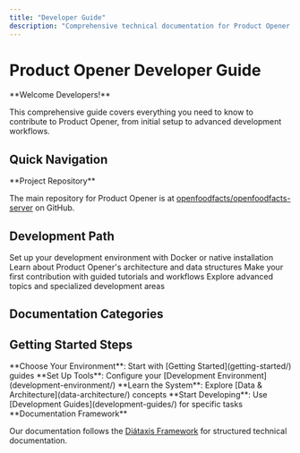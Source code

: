 ```yaml
---
title: "Developer Guide"
description: "Comprehensive technical documentation for Product Opener developers including setup guides, Docker instructions, and development workflows."
---
```



# Product Opener Developer Guide

<Callout type="info">
**Welcome Developers!**

This comprehensive guide covers everything you need to know to contribute to Product Opener, from initial setup to advanced development workflows.

</Callout>

## Quick Navigation

<Card
  href="/docs/Product-Opener"
  title="Using the API?"
  description="Looking to integrate with Product Opener? Check out our API Documentation for endpoints and usage examples."
/>

<Callout>
**Project Repository**

The main repository for Product Opener is at [openfoodfacts/openfoodfacts-server](https://github.com/openfoodfacts/openfoodfacts-server/) on GitHub.

</Callout>

## Development Path

<Steps>
  <Step title="Environment Setup">
    Set up your development environment with Docker or native installation
  </Step>
  <Step title="Understand Architecture">
    Learn about Product Opener's architecture and data structures
  </Step>
  <Step title="Start Contributing">
    Make your first contribution with guided tutorials and workflows
  </Step>
  <Step title="Advanced Development">
    Explore advanced topics and specialized development areas
  </Step>
</Steps>

## Documentation Categories

<Cards>
  <Card
    href="getting-started/"
    title="Getting Started"
    description="Setup guides, installation instructions, and quick start tutorials for new developers"
  />
  <Card
    href="development-environment/"
    title="Development Environment"
    description="Tools, Docker setup, and local environment configuration for efficient development"
  />
  <Card
    href="development-guides/"
    title="Development Guides"
    description="Step-by-step guides for specific development tasks, workflows, and best practices"
  />
  <Card
    href="data-architecture/"
    title="Data & Architecture"
    description="System architecture, data structures, database schemas, and component relationships"
  />
  <Card
    href="tutorials/"
    title="Tutorials"
    description="Hands-on tutorials for common development scenarios and feature implementation"
  />
  <Card
    href="reference/"
    title="Reference"
    description="Technical reference materials, APIs, and detailed documentation"
  />
</Cards>

## Getting Started Steps

<Steps>
  <Step>
    **Choose Your Environment**: Start with [Getting Started](getting-started/)
    guides
  </Step>
  <Step>
    **Set Up Tools**: Configure your [Development
    Environment](development-environment/)
  </Step>
  <Step>
    **Learn the System**: Explore [Data & Architecture](data-architecture/)
    concepts
  </Step>
  <Step>
    **Start Developing**: Use [Development Guides](development-guides/) for
    specific tasks
  </Step>
</Steps>

<Callout type="info">
**Documentation Framework**

Our documentation follows the [Diátaxis Framework](https://diataxis.fr/) for structured technical documentation.

</Callout>
